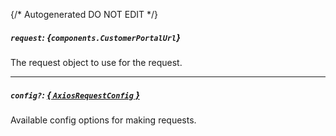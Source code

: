 {/* Autogenerated DO NOT EDIT  */}

##### `request`: *{`components.CustomerPortalUrl`}*
The request object to use for the request.
<Collapsible openLabel={Labels.showProperties} closeLabel={Labels.hideProperties}>
    <CustomerPortalUrl/>
</Collapsible>

---
##### `config?`: [*{ `AxiosRequestConfig` }*](https://axios-http.com/docs/req_config)
Available config options for making requests.


